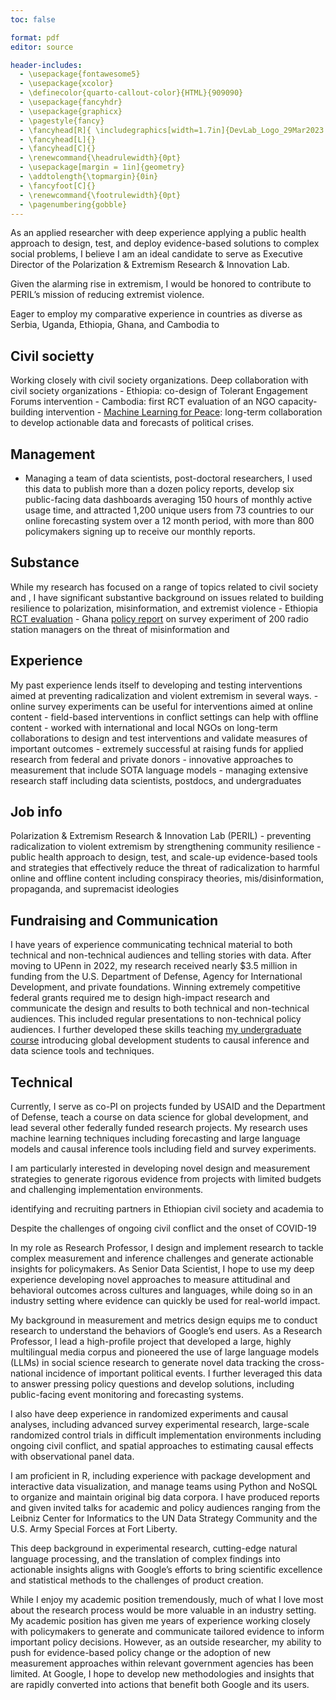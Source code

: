 ```yaml
---
toc: false

format: pdf
editor: source

header-includes:
  - \usepackage{fontawesome5}
  - \usepackage{xcolor}
  - \definecolor{quarto-callout-color}{HTML}{909090}
  - \usepackage{fancyhdr}
  - \usepackage{graphicx}
  - \pagestyle{fancy}
  - \fancyhead[R]{ \includegraphics[width=1.7in]{DevLab_Logo_29Mar2023.png}}
  - \fancyhead[L]{}
  - \fancyhead[C]{}
  - \renewcommand{\headrulewidth}{0pt}
  - \usepackage[margin = 1in]{geometry} 
  - \addtolength{\topmargin}{0in}
  - \fancyfoot[C]{}
  - \renewcommand{\footrulewidth}{0pt}
  - \pagenumbering{gobble}
---
```



\begin{flushleft}
Jeremy Springman, PhD\\
Research Assistant Professor\\
University of Pennsylvania\\
\url{jrspringman.github.io}
\end{flushleft}


<!-- https://american.wd1.myworkdayjobs.com/AU/job/Spring-Valley-Campus-Washington-DC/Research-Assistant-Professor---Executive-Director-of-PERIL_R2285 -->

<!-- I am an applied researcher helping policymakers, donors, and NGOs strengthen citizen engagement and civil society to build community resilience.  -->

As an applied researcher with deep experience applying a public health approach to design, test, and deploy evidence-based solutions to complex social problems, I believe I am an ideal candidate to serve as Executive Director of the Polarization & Extremism Research & Innovation Lab. 

Given the alarming rise in extremism, I would be honored to contribute to PERIL’s mission of reducing extremist violence.

Eager to employ my comparative experience in countries as diverse as Serbia, Uganda, Ethiopia, Ghana, and Cambodia to 

## Civil societty
Working closely with civil society organizations. Deep collaboration with civil society organizations
- Ethiopia: co-design of Tolerant Engagement Forums intervention 
- Cambodia: first RCT evaluation of an NGO capacity-building intervention 
- [Machine Learning for Peace](https://web.sas.upenn.edu/mlp-devlab/civic-space-data-and-forecasts/): long-term collaboration to develop actionable data and forecasts of political crises.


## Management
- Managing a team of data scientists, post-doctoral researchers, I used this data to publish more than a dozen policy reports, develop six public-facing data dashboards averaging 150 hours of monthly active usage time, and attracted 1,200 unique users from 73 countries to our online forecasting system over a 12 month period, with more than 800 policymakers signing up to receive our monthly reports.

## Substance
While my research has focused on a range of topics related to civil society and , I have significant substantive background on issues related to building resilience to polarization, misinformation, and extremist violence
- Ethiopia [RCT evaluation](https://jrspringman.github.io/files/ethiopia_ie.pdf)
- Ghana [policy report](https://jrspringman.github.io/files/USAID_Ghana_MEL_Radio%20and%20Social%20Media%20Assessment_%20Report_Oct1-2023.pdf) on survey experiment of 200 radio station managers on the threat of misinformation and 

## Experience
My past experience lends itself to developing and testing interventions aimed at preventing radicalization and violent extremism in several ways. 
- online survey experiments can be useful for interventions aimed at online content
- field-based interventions in conflict settings can help with offline content
- worked with international and local NGOs on long-term collaborations to design and test interventions and validate measures of important outcomes
- extremely successful at raising funds for applied research from federal and private donors
- innovative approaches to measurement that include SOTA language models
- managing extensive research staff including data scientists, postdocs, and undergraduates

## Job info

Polarization & Extremism Research & Innovation Lab (PERIL)
- preventing radicalization to violent extremism by strengthening community resilience
- public health approach to design, test, and scale-up evidence-based tools and strategies that effectively reduce the threat of radicalization to harmful online and offline content including conspiracy theories, mis/disinformation, propaganda, and supremacist ideologies

## Fundraising and Communication 

I have years of experience communicating technical material to both technical and non-technical audiences and telling stories with data. After moving to UPenn in 2022, my research received nearly $3.5 million in funding from the U.S. Department of Defense, Agency for International Development, and private foundations. Winning extremely competitive federal grants required me to design high-impact research and communicate the design and results to both technical and non-technical audiences. This included regular presentations to non-technical policy audiences. I further developed these skills teaching [my undergraduate course](https://jrspringman.github.io/psci3200-globaldev/) introducing global development students to causal inference and data science tools and techniques.

## Technical

Currently, I serve as co-PI on projects funded by USAID and the Department of Defense, teach a course on data science for global development, and lead several other federally funded research projects. My research uses machine learning techniques including forecasting and large language models and causal inference tools including field and survey experiments. 


I am particularly interested in developing novel design and measurement strategies to generate rigorous evidence from projects with limited budgets and challenging implementation environments.


identifying and recruiting partners in Ethiopian civil society and academia to 

Despite the challenges of ongoing civil conflict and the onset of COVID-19




In my role as Research Professor, I design and implement research to tackle complex measurement and inference challenges and generate actionable insights for policymakers. As Senior Data Scientist, I hope to use my deep experience developing novel approaches to measure attitudinal and behavioral outcomes across cultures and languages, while doing so in an industry setting where evidence can quickly be used for real-world impact.


My background in measurement and metrics design equips me to conduct research to understand the behaviors of Google's end users. As a Research Professor, I lead a high-profile project that developed a large, highly multilingual media corpus and pioneered the use of large language models (LLMs) in social science research to generate novel data tracking the cross-national incidence of important political events. I further leveraged this data to answer pressing policy questions and develop solutions, including public-facing event monitoring and forecasting systems. 

I also have deep experience in randomized experiments and causal analyses, including advanced survey experimental research, large-scale randomized control trials in difficult implementation environments including ongoing civil conflict, and spatial approaches to estimating causal effects with observational panel data. 

I am proficient in R, including experience with package development and interactive data visualization, and manage teams using Python and NoSQL to organize and maintain original big data corpora. I have produced reports and given invited talks for academic and policy audiences ranging from the Leibniz Center for Informatics to the UN Data Strategy Community and the U.S. Army Special Forces at Fort Liberty. 

This deep background in experimental research, cutting-edge natural language processing, and the translation of complex findings into actionable insights aligns with Google’s efforts to bring scientific excellence and statistical methods to the challenges of product creation. 

While I enjoy my academic position tremendously, much of what I love most about the research process would be more valuable in an industry setting. My academic position has given me years of experience working closely with policymakers to generate and communicate tailored evidence to inform important policy decisions. However, as an outside researcher, my ability to push for evidence-based policy change or the adoption of new measurement approaches within relevant government agencies has been limited. At Google, I hope to develop new methodologies and insights that are rapidly converted into actions that benefit both Google and its users. 

<!-- This has included broad evidence on how aid-implementation through non-profits impacts political credit as well as narrow evidence on the effectiveness of specific interventions.  -->




